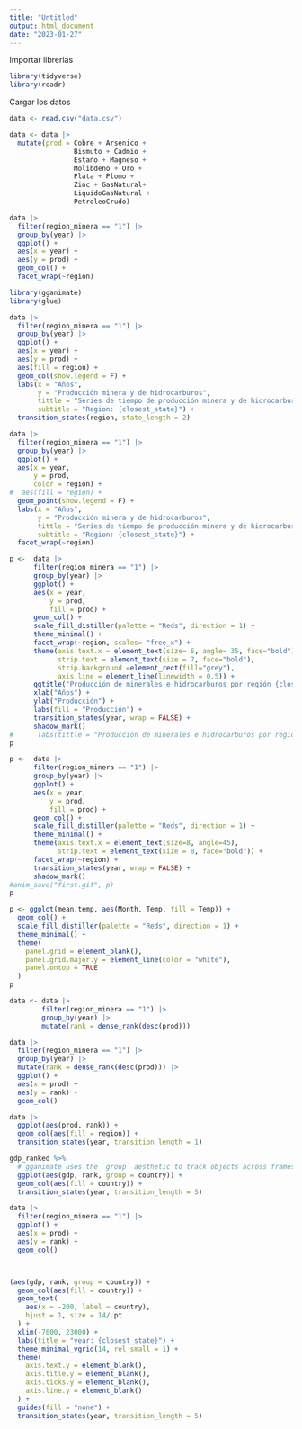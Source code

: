 ---
title: "Untitled"
output: html_document
date: "2023-01-27"
---

Importar librerias

```{r}
library(tidyverse)
library(readr)
```

Cargar los datos

```{r}
data <- read.csv("data.csv")
```



```{r}
data <- data |> 
  mutate(prod = Cobre + Arsenico +
                Bismuto + Cadmio +
                Estaño + Magneso +
                Molibdeno + Oro +
                Plata + Plomo + 
                Zinc + GasNatural+
                LiquidoGasNatural +
                PetroleoCrudo)
```



```{r}
data |> 
  filter(region_minera == "1") |> 
  group_by(year) |> 
  ggplot() +
  aes(x = year) +
  aes(y = prod) +
  geom_col() +
  facet_wrap(~region)
```



```{r}
library(gganimate)
library(glue)
```



```{r}
data |> 
  filter(region_minera == "1") |> 
  group_by(year) |> 
  ggplot() +
  aes(x = year) +
  aes(y = prod) +
  aes(fill = region) +
  geom_col(show.legend = F) +
  labs(x = "Años",
       y = "Producción minera y de hidrocarburos",
       tittle = "Series de tiempo de producción minera y de hidrocarburos por regiones",
       subtitle = "Region: {closest_state}") +
  transition_states(region, state_length = 2)
```


```{r}
data |> 
  filter(region_minera == "1") |> 
  group_by(year) |> 
  ggplot() +
  aes(x = year,
      y = prod,
      color = region) +
#  aes(fill = region) +
  geom_point(show.legend = F) +
  labs(x = "Años",
       y = "Producción minera y de hidrocarburos",
       tittle = "Series de tiempo de producción minera y de hidrocarburos por regiones",
       subtitle = "Region: {closest_state}") +
  facet_wrap(~region)
```



```{r}
p <-  data |> 
      filter(region_minera == "1") |> 
      group_by(year) |> 
      ggplot() +
      aes(x = year,
          y = prod, 
          fill = prod) +
      geom_col() +
      scale_fill_distiller(palette = "Reds", direction = 1) +
      theme_minimal() +
      facet_wrap(~region, scales= "free_x") +
      theme(axis.text.x = element_text(size= 6, angle= 35, face="bold"),
            strip.text = element_text(size = 7, face="bold"),
            strip.background =element_rect(fill="grey"),
            axis.line = element_line(linewidth = 0.5)) +
      ggtitle("Producción de minerales e hidrocarburos por región {closest_state} \n") +
      xlab("Años") + 
      ylab("Producción") +
      labs(fill = "Producción") +
      transition_states(year, wrap = FALSE) +
      shadow_mark()
#      labs(tittle = "Producción de minerales e hidrocarburos por región")
p
```










```{r}
p <-  data |> 
      filter(region_minera == "1") |> 
      group_by(year) |> 
      ggplot() +
      aes(x = year,
          y = prod, 
          fill = prod) +
      geom_col() +
      scale_fill_distiller(palette = "Reds", direction = 1) +
      theme_minimal() +
      theme(axis.text.x = element_text(size=8, angle=45),
            strip.text = element_text(size = 8, face="bold")) +
      facet_wrap(~region) +
      transition_states(year, wrap = FALSE) +
      shadow_mark()
#anim_save("first.gif", p)
p
```




```{r}
p <- ggplot(mean.temp, aes(Month, Temp, fill = Temp)) +
  geom_col() +
  scale_fill_distiller(palette = "Reds", direction = 1) +
  theme_minimal() +
  theme(
    panel.grid = element_blank(),
    panel.grid.major.y = element_line(color = "white"),
    panel.ontop = TRUE
  )
p
```

















```{r}
data <- data |>
        filter(region_minera == "1") |> 
        group_by(year) |> 
        mutate(rank = dense_rank(desc(prod))) 
```




```{r}
data |>
  filter(region_minera == "1") |> 
  group_by(year) |> 
  mutate(rank = dense_rank(desc(prod))) |> 
  ggplot() +
  aes(x = prod) +
  aes(y = rank) +
  geom_col()
```


```{r}
data |>
  ggplot(aes(prod, rank)) + 
  geom_col(aes(fill = region)) +
  transition_states(year, transition_length = 1)
```



```{r}
gdp_ranked %>%
  # gganimate uses the `group` aesthetic to track objects across frames
  ggplot(aes(gdp, rank, group = country)) + 
  geom_col(aes(fill = country)) +
  transition_states(year, transition_length = 5)
```








```{r}
data |>
  filter(region_minera == "1") |> 
  ggplot() +
  aes(x = prod) +
  aes(y = rank) +
  geom_col()



(aes(gdp, rank, group = country)) +
  geom_col(aes(fill = country)) +
  geom_text(
    aes(x = -200, label = country),
    hjust = 1, size = 14/.pt
  ) +
  xlim(-7000, 23000) +
  labs(title = "year: {closest_state}") +
  theme_minimal_vgrid(14, rel_small = 1) +
  theme(
    axis.text.y = element_blank(),
    axis.title.y = element_blank(),
    axis.ticks.y = element_blank(),
    axis.line.y = element_blank()
  ) + 
  guides(fill = "none") +
  transition_states(year, transition_length = 5)
```












